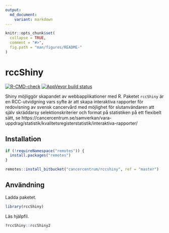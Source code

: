 ```yaml
---
output:
  md_document:
    variant: markdown
---
```


```r
knitr::opts_chunk$set(
  collapse = TRUE,
  comment = "#>",
  fig.path = "man/figures/README-"
)
```

# rccShiny

[![R-CMD-check](https://github.com/cancercentrum/rccshiny/workflows/R-CMD-check/badge.svg)](https://github.com/cancercentrum/rccshiny/actions)
[![AppVeyor build status](https://ci.appveyor.com/api/projects/status/h81m5d2ie1p7tqt2/branch/develop?svg=true)](https://ci.appveyor.com/project/oc1lojo/rccshiny)

Shiny möjliggör skapandet av webbapplikationer med R. 
Paketet `rccShiny` är en RCC-utvidgning vars syfte är att skapa interaktiva rapporter för redovisning av svensk cancervård med möjlighet för slutanvändaren att själv skräddarsy selektionskriterier och format på statistiken på ett flexibelt sätt, 
se https://cancercentrum.se/samverkan/vara-uppdrag/statistik/kvalitetsregisterstatistik/interaktiva-rapporter/

## Installation

```r
if (!requireNamespace("remotes")) {
  install.packages("remotes")
}

remotes::install_bitbucket("cancercentrum/rccshiny", ref = "master")
```

## Användning

Ladda paketet.

```r
library(rccShiny)
```

Läs hjälpfil.

```r
?rccShiny::rccShiny2
```
